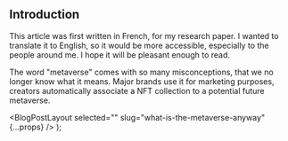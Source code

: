 
## Introduction

This article was first written in French, for my research paper. I wanted to translate it to English, so it would be more accessible, especially to the people around me. I hope it will be pleasant enough to read.

The word "metaverse" comes with so many misconceptions, that we no longer know what it means. Major brands use it for marketing purposes, creators automatically associate a NFT collection to a potential future metaverse.

  <BlogPostLayout selected="" slug="what-is-the-metaverse-anyway" {...props} />
);
